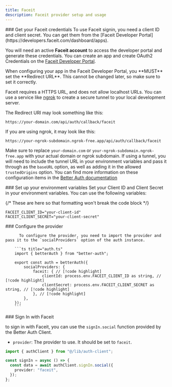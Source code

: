 ```yaml
---
title: Faceit
description: Faceit provider setup and usage
---
```


<Steps>
  <Step>
### Get your Faceit credentials
To use Faceit signin, you need a client ID and client secret. You can get them from the [Faceit Developer Portal](https://developers.faceit.com/dashboard/apps).

You will need an active **Faceit account** to access the developer portal and generate these credentials.
You can create an app and create OAuth2 Credentials on the [Faceit Developer Portal](https://developers.faceit.com/dashboard/apps).

<Callout type="warn">
  When configuring your app in the Faceit Developer Portal, you **MUST** set the **Redirect URL**.
  This cannot be changed later, so make sure to set it correctly.

Faceit requires a HTTPS URL, and does not allow localhost URLs.
You can use a service like [ngrok](https://ngrok.com/) to create a secure tunnel to your local development server.

The Redirect URI may look something like this:

```
https://your-domain.com/api/auth/callback/faceit
```

If you are using ngrok, it may look like this:

```
https://your-ngrok-subdomain.ngrok-free.app/api/auth/callback/faceit
```

Make sure to replace `your-domain.com` or `your-ngrok-subdomain.ngrok-free.app` with your actual domain or ngrok subdomain.
If using a tunnel, you will need to include the tunnel URL in your environment variables and pass it through as the `baseURL` option, as well as adding it in the allowed `trustedOrigins` option.
You can find more information on these configuration items in the [Better Auth documentation](https://www.better-auth.com/docs/reference/options)

</Callout>
  </Step>

<Step>
  ### Set up your environment variables Set your Client ID and Client Secret in
  your environment variables. You can use the following variables:

{/* These are here so that formatting won't break the code block */}

```env
FACEIT_CLIENT_ID="your-client-id"
FACEIT_CLIENT_SECRET="your-client-secret"
```

</Step>

  <Step>
  ### Configure the provider

          To configure the provider, you need to import the provider and pass it to the `socialProviders` option of the auth instance.

        ```ts title="auth.ts"
        import { betterAuth } from "better-auth";

        export const auth = betterAuth({
            socialProviders: {
                faceit: { // [!code highlight]
                    clientId: process.env.FACEIT_CLIENT_ID as string, // [!code highlight]
                    clientSecret: process.env.FACEIT_CLIENT_SECRET as string, // [!code highlight]
                }, // [!code highlight]
            },
        });
        ```

  </Step>

  <Step>
### Sign In with Faceit

to sign in with Faceit, you can use the `signIn.social` function provided by the Better Auth Client.

- `provider`: The provider to use. It should be set to `faceit`.

```ts title="auth-client.ts"
import { authClient } from "@/lib/auth-client";

const signIn = async () => {
  const data = await authClient.signIn.social({
    provider: "faceit",
  });
};
```
  </Step>
</Steps>
